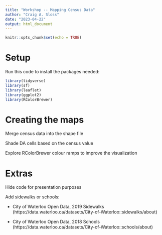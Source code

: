 ```yaml
---
title: "Workshop -- Mapping Census Data"
author: "Craig A. Sloss"
date: "2023-04-22"
output: html_document
---
```


```r
knitr::opts_chunk$set(echo = TRUE)
```

# Setup

Run this code to install the packages needed:

```r
library(tidyverse)
library(sf)
library(leaflet)
library(ggplot2)
library(RColorBrewer)
```

# Creating the maps

Merge census data into the shape file

Shade DA cells based on the census value

Explore RColorBrewer colour ramps to improve the visualization

# Extras

Hide code for presentation purposes

Add sidewalks or schools:

* City of Waterloo Open Data, 2019 Sidewalks (https://data.waterloo.ca/datasets/City-of-Waterloo::sidewalks/about)

* City of Waterloo Open Data, 2018 Schools (https://data.waterloo.ca/datasets/City-of-Waterloo::schools/about)


